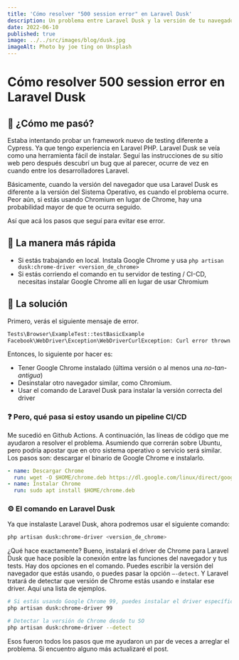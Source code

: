 ```yaml
---
title: 'Cómo resolver "500 session error" en Laravel Dusk'
description: Un problema entre Laravel Dusk y la versión de tu navegador
date: 2022-06-10
published: true
image: ../../src/images/blog/dusk.jpg
imageAlt: Photo by joe ting on Unsplash
---
```


# Cómo resolver 500 session error en Laravel Dusk

## 🤔 ¿Cómo me pasó?

Estaba intentando probar un framework nuevo de testing diferente a Cypress. Ya que tengo experiencia en Laravel PHP. Laravel Dusk se veía como una herramienta fácil de instalar. Seguí las instrucciones de su sitio web pero después descubrí un bug que al parecer, ocurre de vez en cuando entre los desarrolladores Laravel.

Básicamente, cuando la versión del navegador que usa Laravel Dusk es diferente a la versión del Sistema Operativo, es cuando el problema ocurre. Peor aún, si estás usando Chromium en lugar de Chrome, hay una probabilidad mayor de que te ocurra seguido.

Así que acá los pasos que seguí para evitar ese error.

## 👟 La manera más rápida

- Si estás trabajando en local. Instala Google Chrome y usa `php artisan dusk:chrome-driver <version_de_chrome>`
- Si estás corriendo el comando en tu servidor de testing / CI-CD, necesitas instalar Google Chrome allí en lugar de usar Chromium

## 🔨 La solución

Primero, verás el siguiente mensaje de error.

```bash
Tests\Browser\ExampleTest::testBasicExample
Facebook\WebDriver\Exception\WebDriverCurlException: Curl error thrown for http POST to /session/d0eec334e467fffaf17d330d553bdbcc/url with params
```

Entonces, lo siguiente por hacer es:

- Tener Google Chrome instalado (última versión o al menos una _no-tan-antigua_)
- Desinstalar otro navegador similar, como Chromium.
- Usar el comando de Laravel Dusk para instalar la versión correcta del driver

### ❓ Pero, qué pasa si estoy usando un pipeline CI/CD

Me sucedió en Github Actions. A continuación, las líneas de código que me ayudaron a resolver el problema. Asumiendo que correrán sobre Ubuntu, pero podría apostar que en otro sistema operativo o servicio será similar. Los pasos son: descargar el binario de Google Chrome e instalarlo.

```yaml
- name: Descargar Chrome
  run: wget -O $HOME/chrome.deb https://dl.google.com/linux/direct/google-chrome-stable_current_amd64.deb
- name: Instalar Chrome
  run: sudo apt install $HOME/chrome.deb
```

### ⚙️ El comando en Laravel Dusk

Ya que instalaste Laravel Dusk, ahora podremos usar el siguiente comando:

```bash
php artisan dusk:chrome-driver <version_de_chrome>
```

¿Qué hace exactamente? Bueno, instalará el driver de Chrome para Laravel Dusk que hace posible la conexión entre las funciones del navegador y tus tests. Hay dos opciones en el comando. Puedes escribir la versión del navegador que estás usando, o puedes pasar la opción `—-detect`. Y Laravel tratará de detectar que versión de Chrome estás usando e instalar ese driver. Aquí una lista de ejemplos.

```bash
# Si estás usando Google Chrome 99, puedes instalar el driver específico para esa versión
php artisan dusk:chrome-driver 99

# Detectar la versión de Chrome desde tu SO
php artisan dusk:chrome-driver --detect
```

Esos fueron todos los pasos que me ayudaron un par de veces a arreglar el problema. Si encuentro alguno más actualizaré el post.
